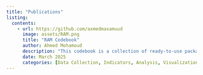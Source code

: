 ```yaml
---
title: "Publications"
listing:
  contents: 
    - url: https://github.com/axmedmaxamuud
      image: assets/RAM.png
      title: "RAM Codebook"
      author: Ahmed Mohamoud
      description: "This codebook is a collection of ready-to-use packages and scripts designed to support various tasks, including the development and testing of data collection tools, calculation of corporate indicators, and data analysis. It also features WFP-branded visualizations and tools for effectively communicating results through reports and dashboards."
      date: March 2025
      categories: [Data Collection, Indicators, Analysis, Visualizations, Reporting]
---
```


